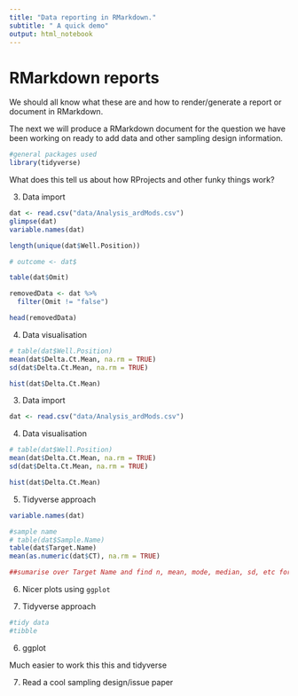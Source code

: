 ```yaml
---
title: "Data reporting in RMarkdown."
subtitle: " A quick demo"
output: html_notebook
---
```


# RMarkdown reports

We should all know what these are and how to render/generate a  report or document in RMarkdown. 

The next we will produce a RMarkdown document for the question we have been working on ready to add data and other sampling design information.

```r
#general packages used
library(tidyverse)
```

What does this tell us about how RProjects and other funky things work?

3. Data import

```r
dat <- read.csv("data/Analysis_ardMods.csv")
glimpse(dat)
variable.names(dat)

length(unique(dat$Well.Position))

# outcome <- dat$

table(dat$Omit)

removedData <- dat %>%
  filter(Omit != "false")

head(removedData)
```


4. Data visualisation

```r
# table(dat$Well.Position)
mean(dat$Delta.Ct.Mean, na.rm = TRUE)
sd(dat$Delta.Ct.Mean, na.rm = TRUE)

hist(dat$Delta.Ct.Mean)
```

3. Data import

```r
dat <- read.csv("data/Analysis_ardMods.csv")
```


4. Data visualisation

```r
# table(dat$Well.Position)
mean(dat$Delta.Ct.Mean, na.rm = TRUE)
sd(dat$Delta.Ct.Mean, na.rm = TRUE)

hist(dat$Delta.Ct.Mean)
```


5. Tidyverse approach

```r
variable.names(dat)

#sample name
# table(dat$Sample.Name)
table(dat$Target.Name)
mean(as.numeric(dat$CT), na.rm = TRUE)

##sumarise over Target Name and find n, mean, mode, median, sd, etc for each of the target names?

```

6. Nicer plots using `ggplot`

5. Tidyverse approach

```r
#tidy data
#tibble

```


6.    ggplot

Much easier to work this this and tidyverse


7. Read a cool sampling design/issue paper
